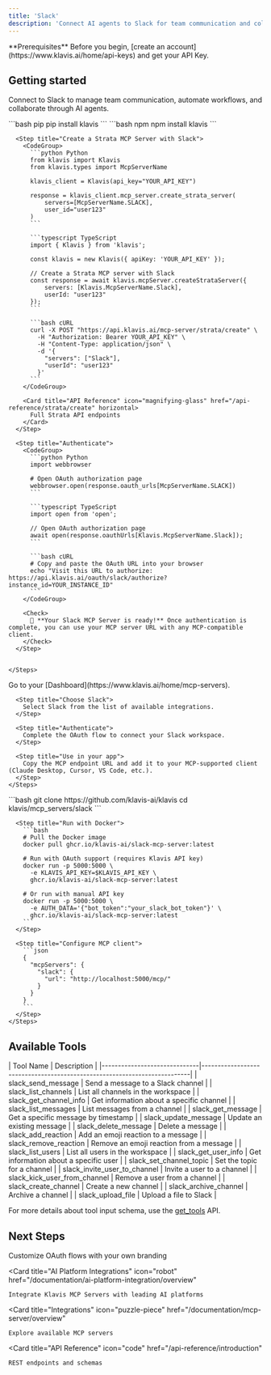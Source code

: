 ```yaml
---
title: 'Slack'
description: 'Connect AI agents to Slack for team communication and collaboration'
---
```


<Info>
  **Prerequisites**
  Before you begin, [create an account](https://www.klavis.ai/home/api-keys) and get your API Key.
</Info>

## Getting started

Connect to Slack to manage team communication, automate workflows, and collaborate through AI agents.

<Tabs>
  <Tab title="API">
    <Steps>
      <Step title="Install the SDKs (optional)">
        <CodeGroup>
          ```bash pip
          pip install klavis
          ```
          ```bash npm
          npm install klavis
          ```
        </CodeGroup>
      </Step>
      
      <Step title="Create a Strata MCP Server with Slack">
        <CodeGroup>
          ```python Python
          from klavis import Klavis
          from klavis.types import McpServerName
          
          klavis_client = Klavis(api_key="YOUR_API_KEY")
          
          response = klavis_client.mcp_server.create_strata_server(
              servers=[McpServerName.SLACK],
              user_id="user123"
          )
          ```
          
          ```typescript TypeScript
          import { Klavis } from 'klavis';
          
          const klavis = new Klavis({ apiKey: 'YOUR_API_KEY' });
          
          // Create a Strata MCP server with Slack
          const response = await klavis.mcpServer.createStrataServer({
              servers: [Klavis.McpServerName.Slack],
              userId: "user123"
          });
          ```
          
          ```bash cURL
          curl -X POST "https://api.klavis.ai/mcp-server/strata/create" \
            -H "Authorization: Bearer YOUR_API_KEY" \
            -H "Content-Type: application/json" \
            -d '{
              "servers": ["Slack"],
              "userId": "user123"
            }'
          ```
        </CodeGroup>

        <Card title="API Reference" icon="magnifying-glass" href="/api-reference/strata/create" horizontal>
          Full Strata API endpoints
        </Card>
      </Step>
      
      <Step title="Authenticate">
        <CodeGroup>
          ```python Python
          import webbrowser
          
          # Open OAuth authorization page
          webbrowser.open(response.oauth_urls[McpServerName.SLACK])
          ```
          
          ```typescript TypeScript
          import open from 'open';
          
          // Open OAuth authorization page
          await open(response.oauthUrls[Klavis.McpServerName.Slack]);
          ```
          
          ```bash cURL
          # Copy and paste the OAuth URL into your browser
          echo "Visit this URL to authorize: https://api.klavis.ai/oauth/slack/authorize?instance_id=YOUR_INSTANCE_ID"
          ```
        </CodeGroup>
        
        <Check>
          🎉 **Your Slack MCP Server is ready!** Once authentication is complete, you can use your MCP server URL with any MCP-compatible client.
        </Check>
      </Step>
      

    </Steps>
  </Tab>
  
  <Tab title="UI">
    <Steps>
      <Step title="Open Dashboard">
        Go to your [Dashboard](https://www.klavis.ai/home/mcp-servers).
      </Step>
      
      <Step title="Choose Slack">
        Select Slack from the list of available integrations.
      </Step>
      
      <Step title="Authenticate">
        Complete the OAuth flow to connect your Slack workspace.
      </Step>
      
      <Step title="Use in your app">
        Copy the MCP endpoint URL and add it to your MCP-supported client (Claude Desktop, Cursor, VS Code, etc.).
      </Step>
    </Steps>
  </Tab>
  
  <Tab title="Open Source">
    <Steps>
      <Step title="Clone repository (for developers to build from source)">
        ```bash
        git clone https://github.com/klavis-ai/klavis
        cd klavis/mcp_servers/slack
        ```
      </Step>
      
      <Step title="Run with Docker">
        ```bash
        # Pull the Docker image
        docker pull ghcr.io/klavis-ai/slack-mcp-server:latest
        
        # Run with OAuth support (requires Klavis API key)
        docker run -p 5000:5000 \
          -e KLAVIS_API_KEY=$KLAVIS_API_KEY \
          ghcr.io/klavis-ai/slack-mcp-server:latest
        
        # Or run with manual API key
        docker run -p 5000:5000 \
          -e AUTH_DATA='{"bot_token":"your_slack_bot_token"}' \
          ghcr.io/klavis-ai/slack-mcp-server:latest
        ```
      </Step>
      
      <Step title="Configure MCP client">
        ```json
        {
          "mcpServers": {
            "slack": {
              "url": "http://localhost:5000/mcp/"
            }
          }
        }
        ```
      </Step>
    </Steps>
  </Tab>
</Tabs>

## Available Tools

<Accordion title="Tools Information">
| Tool Name                    | Description                                                              |
|------------------------------|--------------------------------------------------------------------------|
| slack_send_message | Send a message to a Slack channel |
| slack_list_channels | List all channels in the workspace |
| slack_get_channel_info | Get information about a specific channel |
| slack_list_messages | List messages from a channel |
| slack_get_message | Get a specific message by timestamp |
| slack_update_message | Update an existing message |
| slack_delete_message | Delete a message |
| slack_add_reaction | Add an emoji reaction to a message |
| slack_remove_reaction | Remove an emoji reaction from a message |
| slack_list_users | List all users in the workspace |
| slack_get_user_info | Get information about a specific user |
| slack_set_channel_topic | Set the topic for a channel |
| slack_invite_user_to_channel | Invite a user to a channel |
| slack_kick_user_from_channel | Remove a user from a channel |
| slack_create_channel | Create a new channel |
| slack_archive_channel | Archive a channel |
| slack_upload_file | Upload a file to Slack |
</Accordion>

<Note>For more details about tool input schema, use the [get_tools](https://docs.klavis.ai/api-reference/mcp-server/get-tools) API.</Note>

## Next Steps

<CardGroup>
  <Card
    title="White-label Authentication"
    icon="palette"
    href="/documentation/auth/white-label"
  >
    Customize OAuth flows with your own branding
  </Card>
  
  <Card
    title="AI Platform Integrations"
    icon="robot"
    href="/documentation/ai-platform-integration/overview"
  >
    Integrate Klavis MCP Servers with leading AI platforms
  </Card>
  
  <Card
    title="Integrations"
    icon="puzzle-piece"
    href="/documentation/mcp-server/overview"
  >
    Explore available MCP servers
  </Card>
  
  <Card
    title="API Reference"
    icon="code"
    href="/api-reference/introduction"
  >
    REST endpoints and schemas
  </Card>
</CardGroup>